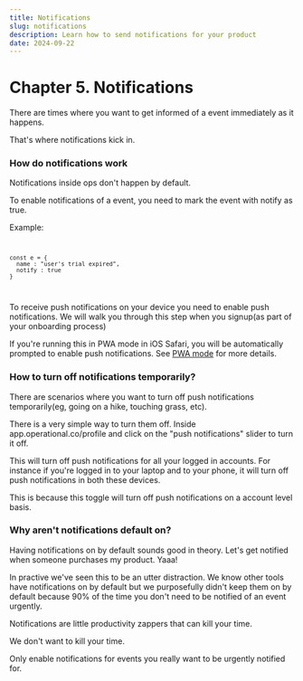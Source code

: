 ```yaml
---
title: Notifications
slug: notifications
description: Learn how to send notifications for your product
date: 2024-09-22
---
```



# Chapter 5. Notifications

There are times where you want to get informed of a event immediately as it happens.

That's where notifications kick in.

### How do notifications work

Notifications inside ops don't happen by default.

To enable notifications of a event, you need to mark the event with notify as true.

Example:
<Code client:only>
```
const e = {
  name : "user's trial expired",
  notify : true
}
```
</Code>

To receive push notifications on your device you need to enable push notifications. We will walk you through this step when you signup(as part of your onboarding process)

If you're running this in PWA mode in iOS Safari, you will be automatically prompted to enable push notifications. See [PWA mode](/manual/pwa) for more details.

### How to turn off notifications temporarily?

There are scenarios where you want to turn off push notifications temporarily(eg, going on a hike, touching grass, etc).

There is a very simple way to turn them off. Inside app.operational.co/profile and click on the "push notifications" slider to turn it off.

This will turn off push notifications for all your logged in accounts. For instance if you're logged in to your laptop and to your phone, it will turn off push notifications in both these devices.

This is because this toggle will turn off push notifications on a account level basis.


### Why aren't notifications default on?

Having notifications on by default sounds good in theory. Let's get notified when someone purchases my product. Yaaa!

In practive we've seen this to be an utter distraction. We know other tools have notifications on by default but we purposefully didn't keep them on by default because 90% of the time you don't need to be notified of an event urgently.

Notifications are little productivity zappers that can kill your time.

We don't want to kill your time.

Only enable notifications for events you really want to be urgently notified for.
